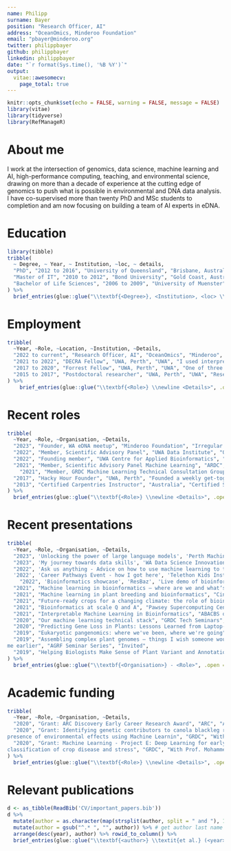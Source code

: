 ---
name: Philipp
surname: Bayer
position: "Research Officer, AI"
address: "OceanOmics, Minderoo Foundation"
email: "pbayer@minderoo.org"
twitter: philippbayer
github: philippbayer
linkedin: philippbayer
date: "`r format(Sys.time(), '%B %Y')`"
output: 
  vitae::awesomecv:
    page_total: true
---

```{r setup, include=FALSE}
knitr::opts_chunk$set(echo = FALSE, warning = FALSE, message = FALSE)
library(vitae)
library(tidyverse)
library(RefManageR)
```

# About me

I work at the intersection of genomics, data science, machine learning and AI, high-performance computing, teaching, and environmental science, drawing on more than a decade of experience at the cutting edge of genomics to push what is possible in environmental and DNA data analysis. I have co-supervised more than twenty PhD and MSc students to completion and am now focusing on building a team of AI experts in eDNA. 

# Education

```{r}
library(tibble)
tribble(
  ~ Degree, ~ Year, ~ Institution, ~loc, ~ details,
  "PhD", "2012 to 2016", "University of Queensland", "Brisbane, Australia", 'Applied bioinformatics PhD in the Edwards group. Developed computational pipeline SkimGBS for higher resolution genotyping. Worked extensively with industry (Bayer CropScience/BASF).', 
  "Master of IT", "2010 to 2012", "Bond University", "Gold Coast, Australia", "Focused on coding and business IT. 5x Top of class, 3x Vice-Chancellor List of Academic Excellence, 1x IT Award Academic Excellence. Graduated with High Distinction. John Oglethorpe Medal for highest GPA of all IT students graduating.",
  "Bachelor of Life Sciences", "2006 to 2009", "University of Muenster", "Muenster, Germany", 'Studied general life sciences with a focus on microbiology. In my final project I worked on EST-based differential gene expression in seagrasses.',
) %>% 
  brief_entries(glue::glue("\\textbf{<Degree>}, <Institution>, <loc> \\newline <details>", .open = "<", .close = ">"), Year, .protect = FALSE)
```

# Employment

```{r}
tribble(
  ~Year, ~Role, ~Location, ~Institution, ~Details,
  "2022 to current", "Research Officer, AI", "OceanOmics", "Minderoo", "I lead interpretable AI efforts using genomics and flow cytometry data from WA to assess ocean health.",
  "2021 to 2022", "DECRA Fellow", "UWA, Perth", "UWA", "I used interpretable AI to study mechanisms of gene loss and birth in crops to learn where new genes come from, and how to avoid loss of agronomically important genes. Co-developed a new MSc in Bioinformatics, designed and taught two units.",
  "2017 to 2020", "Forrest Fellow", "UWA, Perth", "UWA", "One of three inaugural Forrest Fellows. Worked on genomics of complex plants with Forrest Foundation support. Taught one bioinformatics unit.",
  "2015 to 2017", "Postdoctoral researcher", "UWA, Perth", "UWA", "Researched genetics of complex plants with a focus on canola and wheat in Edwards lab.",
) %>% 
    brief_entries(glue::glue("\\textbf{<Role>} \\newline <Details>", .open = "<", .close = ">"), Year, .protect = FALSE)
```


# Recent roles

```{r}
tribble(
  ~Year, ~Role, ~Organisation, ~Details,
  "2023", "Founder, WA eDNA meetup", "Minderoo Foundation", "Irregular meetup to connect eDNA practitioners in Western Australia",
  "2022", "Member, Scientific Advisory Panel", "UWA Data Institute", "Oversee and advise on ongoing industry data collaborations across WA.",
  "2022", "Founding member", "UWA Centre for Applied Bioinformatics", "Co-founder and lead of teaching.",
  "2021", "Member, Scientific Advisory Panel Machine Learning", "ARDC", "Advise on ongoing machine learning projects supported by the ARDC.",
    "2021", "Member, GRDC Machine Learning Technical Consultation Group (ML TCG),", "GRDC", "Member of the ML technical consultation group for GRDC-funded ML projects.",
  "2017", "Hacky Hour Founder", "UWA, Perth", "Founded a weekly get-together of researchers and staff working with programming and data, doubles as a help-desk for students with programming problems.",
  "2013", "Certified Carpentries Instructor", "Australia", "Certified Software Carpentry and Data Carpentry instructor",
) %>% 
  brief_entries(glue::glue("\\textbf{<Role>} \\newline <Details>", .open = "<", .close = ">"), Year, .protect = FALSE)
```

\newpage

# Recent presentations
```{r}
tribble(
  ~Year, ~Role, ~Organisation, ~Details,
  "2023", 'Unlocking the power of large language models', 'Perth Machine Learning Group', 'Invited talk',
  "2023", 'My journey towards data skills', 'WA Data Science Innovation Hub (WADSIH)', 'Invited talk',  
  "2022", 'Ask us anything - Advice on how to use machine learning to tackle your project', 'ResBaz/Perth Machine Learning Group', 'Panel Q&A',
  '2022', 'Career Pathways Event - how I got here', 'Telethon Kids Institute', 'Invited talk',
    "2022", 'Bioinformatics showcase', 'ResBaz', 'Live demo of bioinformatics analysis',
  "2021", "Machine learning in bioinformatics – where are we and whatʼs next?", "CCDM/Curtin University", "Invited talk",
  "2021", "Machine learning in plant breeding and bioinformatics", "Cinvestav/online", "Invited talk",
  "2021", "Future-ready crops for a changing climate: the role of bioinformatics", "UWA DVCR Forrest Fellow series", "Invited talk",
  "2021", "Bioinformatics at scale Q and A", "Pawsey Supercomputing Centre", "Invited",
  "2021", "Interpretable Machine Learning in Bioinformatics", "ABACBS online seminars", "Invited talk",
  "2020", "Our machine learning technical stack", "GRDC Tech Seminars", "",
  "2020", "Predicting Gene Loss in Plants: Lessons Learned from Laptop-Scale Data", "PAG Conference, San Diego", "",
  "2019", "Eukaryotic pangenomics: where we've been, where we're going", "Bayliss Seminar Series", "Invited",
  "2019", "Assembling complex plant genomes – things I wish someone would have told
me earlier", "AGRF Seminar Series", "Invited",
  "2019", "Helping Biologists Make Sense of Plant Variant and Annotation Data", "PAG Conference, San Diego", "",
) %>% 
  brief_entries(glue::glue("\\textbf{<Organisation>} - <Role>", .open = "<", .close = ">"), Year, .protect = FALSE)
```


# Academic funding

```{r}
tribble(
  ~Year, ~Role, ~Organisation, ~Details,
  "2020", "Grant: ARC Discovery Early Career Research Award", "ARC", "Awarded DECRA for 2021-2023. Total funding \\$866k which includes a \\$419k contribution from UWA.",
  "2020", "Grant: Identifying genetic contributors to canola blackleg resistance in the
presence of environmental effects using Machine Learnin", "GRDC", "With Prof. Dave Edwards, Prof. Mohammed Bennamoun, Prof. Farid Boussaid, Prof. Jacqueline Batley. Total funding: AUSD 309,524.",
  "2020", "Grant: Machine Learning - Project E: Deep Learning for early detection and
classification of crop disease and stress", "GRDC", "With Prof. Mohammed Bennamoun, Prof. Farid Boussaid, Prof. Dave Edwards, Dr. Nic Taylor. Total funding: AUSD 344,971.",
) %>% 
  brief_entries(glue::glue("\\textbf{<Role>} \\newline <Details>", .open = "<", .close = ">"), paste0(Year, "\\newline"), .protect = FALSE)
```

# Relevant publications

```{r}
d <- as_tibble(ReadBib('CV/important_papers.bib'))
d %>% 
  mutate(author = as.character(map(strsplit(author, split = " and "), 1))) %>% # pull out first author only
  mutate(author = gsub("^.* ", "", author)) %>% # get author last name
  arrange(desc(year), author) %>% rowid_to_column() %>% 
  brief_entries(glue::glue("\\textbf{<author>} \\textit{et al.} (<year>). <title>. \\textit{<journal>}, \\textit{<volume>}, <number>:<pages>.", .open = "<", .close = ">"), when=rowid, .protect = FALSE)
```

